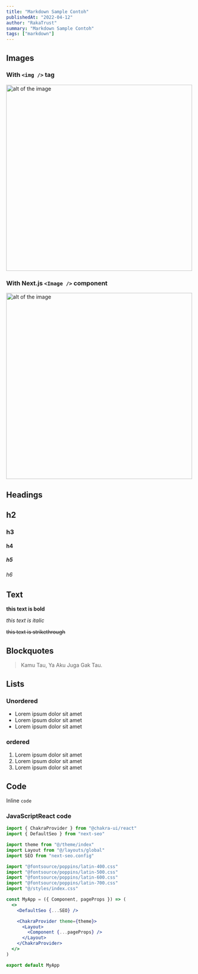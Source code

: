 ```yaml
---
title: "Markdown Sample Contoh"
publishedAt: "2022-04-12"
author: "RakaTrust"
summary: "Markdown Sample Contoh"
tags: ["markdown"]
---
```


## Images

### With `<img />` tag

<img
  src="/code-review-bro.png"
  width="500"
  height="500"
  alt="alt of the image"
  title="title of the image"
/>

### With Next.js `<Image />` component

<Image
  src="/code-review-bro.png"
  width="500"
  height="500"
  alt="alt of the image"
  title="title of the image"
  placeholder="blur"
  blurDataURL="L8LE.{~60000_3V@ITx^00t:V?-P"
/>

## Headings

## h2

### h3

#### h4

##### h5

###### h6

## Text

**this text is bold**

_this text is italic_

~~this text is strikethrough~~

## Blockquotes

> Kamu Tau, Ya Aku Juga Gak Tau.

## Lists

### Unordered

- Lorem ipsum dolor sit amet
- Lorem ipsum dolor sit amet
- Lorem ipsum dolor sit amet

### ordered

1. Lorem ipsum dolor sit amet
2. Lorem ipsum dolor sit amet
3. Lorem ipsum dolor sit amet

## Code

Inline `code`

### JavaScriptReact code

```jsx:src/pages/_app.jsx
import { ChakraProvider } from "@chakra-ui/react"
import { DefaultSeo } from "next-seo"

import theme from "@/theme/index"
import Layout from "@/layouts/global"
import SEO from "next-seo.config"

import "@fontsource/poppins/latin-400.css"
import "@fontsource/poppins/latin-500.css"
import "@fontsource/poppins/latin-600.css"
import "@fontsource/poppins/latin-700.css"
import "@/styles/index.css"

const MyApp = ({ Component, pageProps }) => (
  <>
    <DefaultSeo {...SEO} />

    <ChakraProvider theme={theme}>
      <Layout>
        <Component {...pageProps} />
      </Layout>
    </ChakraProvider>
  </>
)

export default MyApp
```

